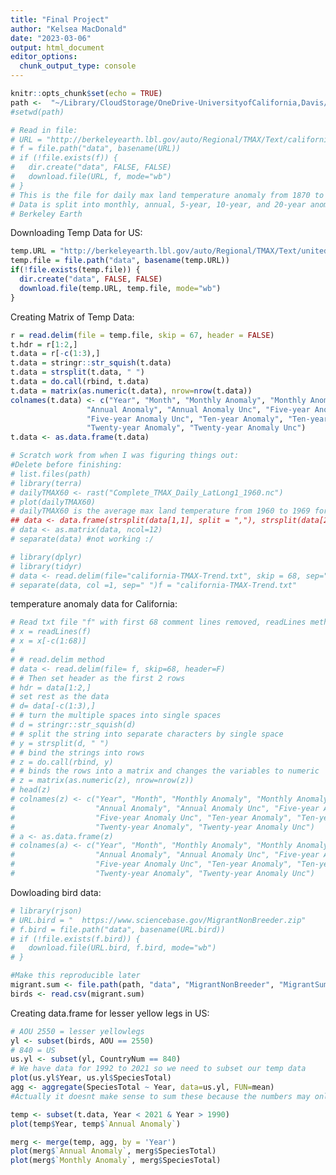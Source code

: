 ```yaml
---
title: "Final Project"
author: "Kelsea MacDonald"
date: "2023-03-06"
output: html_document
editor_options: 
  chunk_output_type: console
---
```


```r
knitr::opts_chunk$set(echo = TRUE)
path <-  "~/Library/CloudStorage/OneDrive-UniversityofCalifornia,Davis/ESP106/esp106-kelsea_macdonald/final project"
#setwd(path)
```

```r
# Read in file:
# URL = "http://berkeleyearth.lbl.gov/auto/Regional/TMAX/Text/california-TMAX-Trend.txt"
# f = file.path("data", basename(URL))
# if (!file.exists(f)) {
#   dir.create("data", FALSE, FALSE)
#   download.file(URL, f, mode="wb")
# }
# This is the file for daily max land temperature anomaly from 1870 to 2019 in the state of California
# Data is split into monthly, annual, 5-year, 10-year, and 20-year anomalies
# Berkeley Earth
```
Downloading Temp Data for US:
```r
temp.URL = "http://berkeleyearth.lbl.gov/auto/Regional/TMAX/Text/united-states-TMAX-Trend.txt"
temp.file = file.path("data", basename(temp.URL))
if(!file.exists(temp.file)) {
  dir.create("data", FALSE, FALSE)
  download.file(temp.URL, temp.file, mode="wb")
}
```
Creating Matrix of Temp Data:
```r
r = read.delim(file = temp.file, skip = 67, header = FALSE)
t.hdr = r[1:2,]
t.data = r[-c(1:3),]
t.data = stringr::str_squish(t.data)
t.data = strsplit(t.data, " ")
t.data = do.call(rbind, t.data)
t.data = matrix(as.numeric(t.data), nrow=nrow(t.data))
colnames(t.data) <- c("Year", "Month", "Monthly Anomaly", "Monthly Anomaly Unc", 
                 "Annual Anomaly", "Annual Anomaly Unc", "Five-year Anomaly", 
                 "Five-year Anomaly Unc", "Ten-year Anomaly", "Ten-year Anomaly Unc",
                 "Twenty-year Anomaly", "Twenty-year Anomaly Unc")
t.data <- as.data.frame(t.data)
```

```r
# Scratch work from when I was figuring things out:
#Delete before finishing:
# list.files(path)
# library(terra)
# dailyTMAX60 <- rast("Complete_TMAX_Daily_LatLong1_1960.nc")
# plot(dailyTMAX60)
# dailyTMAX60 is the average max land temperature from 1960 to 1969 for the whole world
## data <- data.frame(strsplit(data[1,1], split = ","), strsplit(data[2:1796,1], split = " "))
# data <- as.matrix(data, ncol=12)
# separate(data) #not working :/

# library(dplyr)
# library(tidyr)
# data <- read.delim(file="california-TMAX-Trend.txt", skip = 68, sep="\t", quote="", comment.char="")
# separate(data, col =1, sep=" ")f = "california-TMAX-Trend.txt"

```

temperature anomaly data for California:
```r
# Read txt file "f" with first 68 comment lines removed, readLines method
# x = readLines(f)
# x = x[-c(1:68)]
# 
# # read.delim method
# data <- read.delim(file= f, skip=68, header=F)
# # Then set header as the first 2 rows
# hdr = data[1:2,]
# set rest as the data
# d= data[-c(1:3),]
# # turn the multiple spaces into single spaces
# d = stringr::str_squish(d)
# # split the string into separate characters by single space
# y = strsplit(d, " ")
# # bind the strings into rows
# z = do.call(rbind, y)
# # binds the rows into a matrix and changes the variables to numeric
# z = matrix(as.numeric(z), nrow=nrow(z))
# head(z)
# colnames(z) <- c("Year", "Month", "Monthly Anomaly", "Monthly Anomaly Unc", 
#                  "Annual Anomaly", "Annual Anomaly Unc", "Five-year Anomaly", 
#                  "Five-year Anomaly Unc", "Ten-year Anomaly", "Ten-year Anomaly Unc",
#                  "Twenty-year Anomaly", "Twenty-year Anomaly Unc")
# a <- as.data.frame(z)
# colnames(a) <- c("Year", "Month", "Monthly Anomaly", "Monthly Anomaly Unc", 
#                  "Annual Anomaly", "Annual Anomaly Unc", "Five-year Anomaly", 
#                  "Five-year Anomaly Unc", "Ten-year Anomaly", "Ten-year Anomaly Unc",
#                  "Twenty-year Anomaly", "Twenty-year Anomaly Unc")
```

Dowloading bird data:
```r
# library(rjson)
# URL.bird = "	https://www.sciencebase.gov/MigrantNonBreeder.zip"
# f.bird = file.path("data", basename(URL.bird))
# if (!file.exists(f.bird)) {
#   download.file(URL.bird, f.bird, mode="wb")
# }

#Make this reproducible later
migrant.sum <- file.path(path, "data", "MigrantNonBreeder", "MigrantSummary.csv")
birds <- read.csv(migrant.sum)
```

Creating data.frame for lesser yellow legs in US:
```r
# AOU 2550 = lesser yellowlegs
yl <- subset(birds, AOU == 2550)
# 840 = US
us.yl <- subset(yl, CountryNum == 840)
# We have data for 1992 to 2021 so we need to subset our temp data
plot(us.yl$Year, us.yl$SpeciesTotal)
agg <- aggregate(SpeciesTotal ~ Year, data=us.yl, FUN=mean)
#Actually it doesnt make sense to sum these because the numbers may only be increasing due to increased measurements taken, maybe use mean?
```

```r
temp <- subset(t.data, Year < 2021 & Year > 1990)
plot(temp$Year, temp$`Annual Anomaly`)
```

```r
merg <- merge(temp, agg, by = 'Year')
plot(merg$`Annual Anomaly`, merg$SpeciesTotal)
plot(merg$`Monthly Anomaly`, merg$SpeciesTotal)
```

